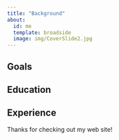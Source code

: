 ```yaml
---
title: "Background"
about:
  id: me
  template: broadside
  image: img/CoverSlide2.jpg
---
```


:::{#me}

## Goals

## Education

## Experience

:::

Thanks for checking out my web site!
